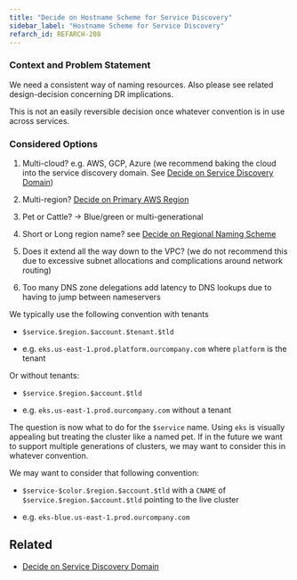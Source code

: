 ```yaml
---
title: "Decide on Hostname Scheme for Service Discovery"
sidebar_label: "Hostname Scheme for Service Discovery"
refarch_id: REFARCH-208
---
```


### Context and Problem Statement

We need a consistent way of naming resources. Also please see related design-decision concerning DR implications.

This is not an easily reversible decision once whatever convention is in use across services.

### Considered Options

1. Multi-cloud? e.g. AWS, GCP, Azure (we recommend baking the cloud into the service discovery domain. See
   [Decide on Service Discovery Domain](/learn/network/design-decisions/decide-on-service-discovery-domain))

2. Multi-region? [Decide on Primary AWS Region](/learn/network/design-decisions/decide-on-primary-aws-region)

3. Pet or Cattle? → Blue/green or multi-generational

4. Short or Long region name? see
   [Decide on Regional Naming Scheme](/learn/foundation/design-decisions/decide-on-regional-naming-scheme)

5. Does it extend all the way down to the VPC? (we do not recommend this due to excessive subnet allocations and
   complications around network routing)

6. Too many DNS zone delegations add latency to DNS lookups due to having to jump between nameservers

We typically use the following convention with tenants

- `$service.$region.$account.$tenant.$tld`

- e.g. `eks.us-east-1.prod.platform.ourcompany.com` where `platform` is the tenant

Or without tenants:

- `$service.$region.$account.$tld`

- e.g. `eks.us-east-1.prod.ourcompany.com` without a tenant

The question is now what to do for the `$service` name. Using `eks` is visually appealing but treating the cluster like
a named pet. If in the future we want to support multiple generations of clusters, we may want to consider this in
whatever convention.

We may want to consider that following convention:

- `$service-$color.$region.$account.$tld` with a `CNAME` of `$service.$region.$account.$tld` pointing to the live
  cluster

- e.g. `eks-blue.us-east-1.prod.ourcompany.com`

## Related

- [Decide on Service Discovery Domain](/learn/network/design-decisions/decide-on-service-discovery-domain)
